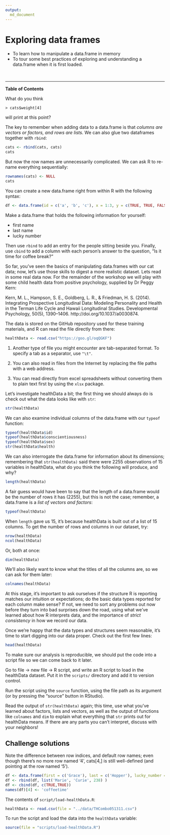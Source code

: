 ```yaml
---
output: 
  md_document
---
```


# Exploring data frames 

<!--sec data-title="Learning Objectives" data-id="obj" data-show=true data-collapse=false ces-->

- To learn how to manipulate a data.frame in memory
- To tour some best practices of exploring and understanding a data.frame when it is first loaded.

<!--endsec-->

<br>

---

**Table of Contents**

<!-- toc -->

<!--<br>

--- 


At this point, you've see it all - in the last lesson, we toured all the basic data types and data structures in R. Everything you do will be a manipulation of those tools. But a whole lot of the time, the star of the show is going to be the data.frame - that table that we started with that information from a CSV gets dumped into when we load it. In this lesson, we'll learn a few more things about working with data.frame.

We learned last time that the columns in a data.frame were vectors, so that our data are consistent in type throughout the column. As such, if we want to add a new column, we need to start by making a new vector:

```r
cats <- data.frame(coat = c("calico", "black", "tabby"), 
                      weight = c(2.1, 5.0, 3.2), 
                      likes_string = c(TRUE, FALSE, TRUE))
```

```r
newCol <- c(2,3,5,12)
cats
```

We can then add this as a column via:

```r
cats <- cbind(cats,  newCol)
```

```r
try(err <- {cats <- cbind(cats, newCol)})
```


Why didn't this work? Of course, R wants to see one element in our new column for every row in the table:

```r
cats
newCol <- c(4,5,8)
cats <- cbind(cats, newCol)
cats
```

Our new column has appeared, but it's got that ugly name at the top; let's give it something a little easier to understand:

```r
names(cats)[4] <- 'age'
```

Now how about adding rows - in this case, we saw last time that the rows of a data.frame are made of lists:

```r
newRow <- list("tortoiseshell", 3.3, TRUE, 9)
cats <- rbind(cats, newRow)
```

Another thing to look out for has emerged - when R creates a factor, it only allows whatever is originally there when our data was first loaded, which was 'black', 'calico' and 'tabby' in our case. Anything new that doesn't fit into one of its categories is rejected as nonsense, until we explicitly add that as a *level* in the factor:

```r
levels(cats$coat)
levels(cats$coat) <- c(levels(cats$coat), 'tortoiseshell')
cats <- rbind(cats, list("tortoiseshell", 3.3, TRUE, 9))
```

Alternatively, we can change a factor column to a character vector; we lose the handy categories of the factor, but can subsequently add any word we want to the column without babysitting the factor levels:

```r
str(cats)
cats$coat <- as.character(cats$coat)
str(cats)
```

We now know how to add rows and columns to our data.frame in R - but in our work we've accidentally added a garbage row. We can ask for a data.frame minus this offender:

```r
cats[-4,]
```

Notice the comma with nothing after it to indicate we want to drop the entire fourth row. 
Alternatively, we can drop all rows with `NA` values:

```r
na.omit(cats)
```

In either case, we need to reassign our variable to persist the changes:

```r
cats <- na.omit(cats)
```

<!--sec data-title="Discussion 1" data-id="disc1" data-show=true data-collapse=false ces-->

What do you think
```
> cats$weight[4]
```
will print at this point?

<!--endsec-->

The key to remember when adding data to a data.frame is that *columns are vectors or factors, and rows are lists.*
We can also glue two dataframes together with `rbind`:

```r
cats <- rbind(cats, cats)
cats
```
But now the row names are unnecessarily complicated. We can ask R to re-name everything sequentially:

```r
rownames(cats) <- NULL
cats
```

<!--sec data-title="Challenge 1" data-id="ch1" data-show=true data-collapse=false ces-->

You can create a new data.frame right from within R with the following syntax:
```r
df <- data.frame(id = c('a', 'b', 'c'), x = 1:3, y = c(TRUE, TRUE, FALSE), stringsAsFactors = FALSE)
```
Make a data.frame that holds the following information for yourself:

- first name
- last name
- lucky number

Then use `rbind` to add an entry for the people sitting beside you.  Finally, use `cbind` to add a column with each person's answer to the question, "Is it time for coffee break?"

<!--endsec-->

So far, you've seen the basics of manipulating data.frames with our cat data; now, let's use those skills to digest a more realistic dataset. Lets read in some real data now. For the remainder of the workshop we will play with some child health data from positive psychology, supplied by Dr Peggy Kern:

Kern, M. L., Hampson, S. E., Goldberg, L. R., & Friedman, H. S. (2014). Integrating Prospective Longitudinal Data: Modeling Personality and Health in the Terman Life Cycle and Hawaii Longitudinal Studies. Developmental Psychology, 50(5), 1390–1406. http://doi.org/10.1037/a0030874.

The data is stored on the GitHub repository used for these training materials, and R can read the file directly from there:

```r
healthData <- read.csv("https://goo.gl/oqQGKF")
```


<!--sec data-title="Miscellaneous Tips" data-id="tip1" data-show=true data-collapse=true ces-->

1. Another type of file you might encounter are tab-separated format. To specify a tab as a separator, use `"\t"`.

2. You can also read in files from the Internet by replacing the file paths with a web address.

3. You can read directly from excel spreadsheets without converting them to plain text first by using the `xlsx` package.

<!--endsec-->

Let's investigate healthData a bit; the first thing we should always do is check out what the data looks like with `str`:

```r
str(healthData)
```

We can also examine individual columns of the data.frame with our `typeof` function:

```r
typeof(healthData$id)
typeof(healthData$conscientiousness)
typeof(healthData$sex)
str(healthData$health)
```

We can also interrogate the data.frame for information about its dimensions; remembering that `str(healthData)` said there were 2255 observations of 15 variables in healthData, what do you think the following will produce, and why?

```r
length(healthData)
```

A fair guess would have been to say that the length of a data.frame would be the number of rows it has (2255), but this is not the case; remember, a data.frame is a *list of vectors and factors*:

```r
typeof(healthData)
```

When `length` gave us 15, it's because healthData is built out of a list of 15 columns. To get the number of rows and columns in our dataset, try:

```r
nrow(healthData)
ncol(healthData)
```

Or, both at once:

```r
dim(healthData)
```

We'll also likely want to know what the titles of all the columns are, so we can ask for them later:
```r
colnames(healthData)
```

At this stage, it's important to ask ourselves if the structure R is reporting matches our intuition or expectations; do the basic data types reported for each column make sense? If not, we need to sort any problems out now before they turn into bad surprises down the road, using what we've learned about how R interprets data, and the importance of *strict consistency* in how we record our data.

Once we're happy that the data types and structures seem reasonable, it's time to start digging into our data proper. Check out the first few lines:

```r
head(healthData)
```

To make sure our analysis is reproducible, we should put the code
into a script file so we can come back to it later.

<!--sec data-title="Challenge 2" data-id="ch2" data-show=true data-collapse=false ces-->

Go to file -> new file -> R script, and write an R script to load in the healthData dataset. Put it in the `scripts/` directory and add it to version control.

Run the script using the `source` function, using the file path as its argument (or by pressing the "source" button in RStudio).

<!--endsec-->

<!--sec data-title="Challenge 3" data-id="ch3" data-show=true data-collapse=false ces-->

Read the output of `str(healthData)` again;  this time, use what you've learned about factors, lists and vectors, as well as the output of functions like `colnames` and `dim` to explain what everything that `str` prints out for healthData means. If there are any parts you can't interpret, discuss with your neighbors!

<!--endsec-->

## Challenge solutions

<!--sec data-title="Solution to Discussion 1" data-id="disc1sol" data-show=true data-collapse=true ces-->

Note the difference between row indices, and default row names; even though there's no more row named '4', cats[4,] is still well-defined (and pointing at the row named '5').

<!--endsec-->

<!--sec data-title="Solution to Challenge 1" data-id="ch1sol" data-show=true data-collapse=true ces-->

```r
df <- data.frame(first = c('Grace'), last = c('Hopper'), lucky_number = c(0), stringsAsFactors = FALSE)
df <- rbind(df, list('Marie', 'Curie', 238) )
df <- cbind(df, c(TRUE,TRUE))
names(df)[4] <- 'coffeetime'
```

<!--endsec-->

<!--sec data-title="Solution to Challenge 2" data-id="ch2sol" data-show=true data-collapse=true ces-->

The contents of `script/load-healthData.R`:
```r
healthData <- read.csv(file = "../data/THCombo051311.csv")
```
To run the script and load the data into the `healthData` variable:
```r
source(file = "scripts/load-healthData.R")
```

<!--endsec-->